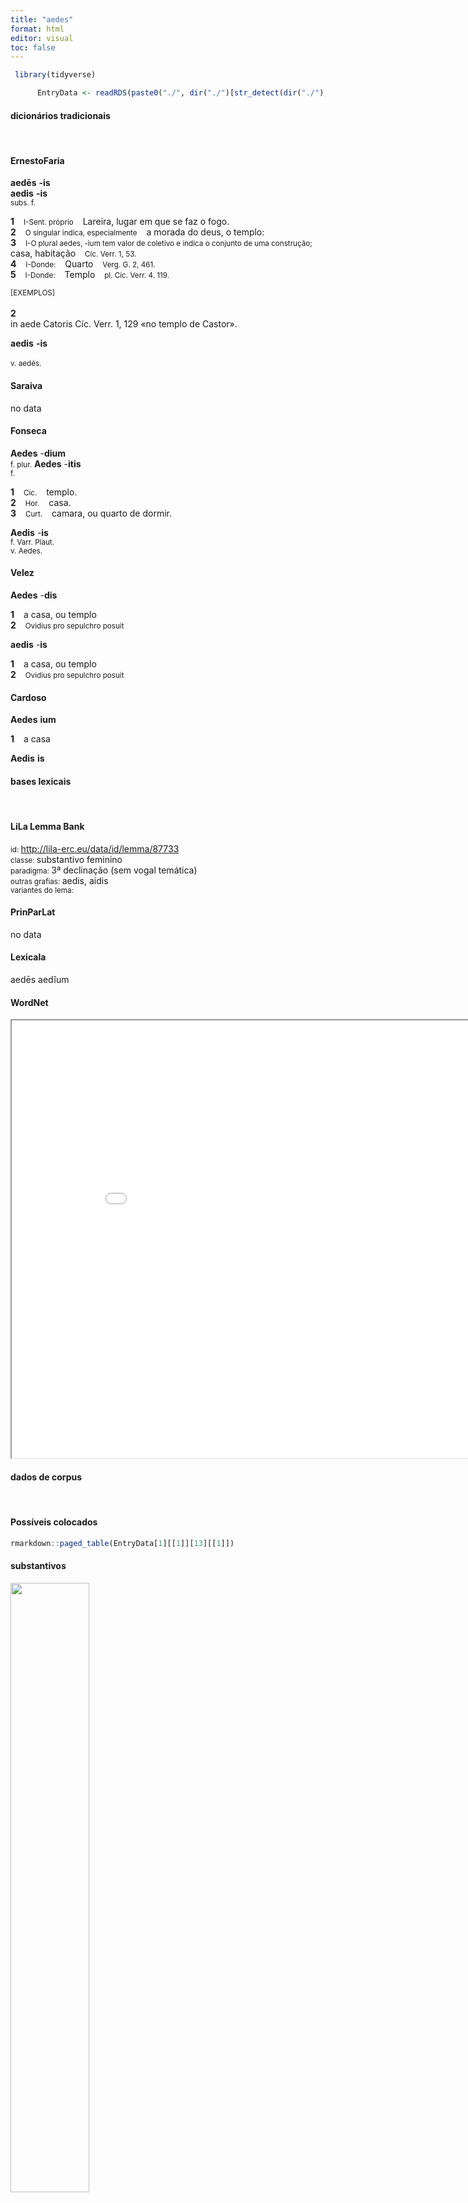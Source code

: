 ```yaml
---
title: "aedes"
format: html
editor: visual
toc: false
---
```



```r
 library(tidyverse) 

      EntryData <- readRDS(paste0("./", dir("./")[str_detect(dir("./"), "_xx97-101-100-101-115xx_.rds")]))

```


#### dicionários tradicionais

&emsp;




::: panel-tabset

#### ErnestoFaria

<b>aedēs</b> <b>-is</b> <br> <b>aedis</b> <b>-is</b> <br> <small>subs. f.</small> <br> <small></small>   <p> <b>1</b> &ensp; <small>I-Sent. próprio</small> &ensp; Lareira, lugar em que se faz o fogo. &ensp; <small></small> <br> <b>2</b> &ensp; <small>O singular indica, especialmente</small> &ensp; a morada do deus, o templo: &ensp; <small></small> <br> <b>3</b> &ensp; <small>I-O plural aedes, -ìum tem valor de coletivo e indica o conjunto de uma construção;</small> &ensp; casa, habitação &ensp; <small>Cíc. Verr. 1, 53.</small> <br> <b>4</b> &ensp; <small>I-Donde:</small> &ensp; Quarto &ensp; <small>Verg. G. 2, 461.</small> <br> <b>5</b> &ensp; <small>I-Donde:</small> &ensp; Templo &ensp; <small>pl. Cíc. Verr. 4. 119.</small> </p>   <p><small>[EXEMPLOS]</small><br> <br><b>2</b><br>in aede Catoris Cíc. Verr. 1, 129 «no templo de Castor». </p> 
 <b>aedis</b> <b>-is</b> <br> <small></small> <br> <small>v. aedés.</small>




#### Saraiva

no data




#### Fonseca

<b>Aedes</b> -<b>dium</b> <br> <small>f. plur.</small> 
 <b>Aedes</b> -<b>itis</b> <br> <small>f.</small>   <p> <b>1</b> &ensp; <small>Cic.</small> &ensp; templo. <br> <b>2</b> &ensp; <small>Hor.</small> &ensp; casa. <br> <b>3</b> &ensp; <small>Curt.</small> &ensp; camara, ou quarto de dormir. </p> 
 <b>Aedis</b> -<b>is</b> <br> <small>f. Varr. Plaut.</small> <br> <small>v. Aedes.</small>




#### Velez

<b>Aedes</b> -<b>dis</b>   <p> <b>1</b> &ensp; a casa, ou templo <br> <b>2</b> &ensp; <small>Ovidius pro sepulchro posuit</small> </p> 
 <b>aedis</b> -<b>is</b>   <p> <b>1</b> &ensp; a casa, ou templo <br> <b>2</b> &ensp; <small>Ovidius pro sepulchro posuit</small> </p>




#### Cardoso

<b>Aedes</b> <b>ium</b>   <p> <b>1</b> &ensp; a casa </p> 
 <b>Aedis</b> <b>is</b>


:::



#### bases lexicais

&emsp;






::: panel-tabset

#### LiLa Lemma Bank

<small> id: </small> <a href=' http://lila-erc.eu/data/id/lemma/87733 ' target="_blank"> http://lila-erc.eu/data/id/lemma/87733 </a> <br>
<small> classe: </small> substantivo feminino   <br>
<small> paradigma: </small> 3ª declinação (sem vogal temática) <br>
<small> outras grafias: </small> aedis, aidis <br>
<small> variantes do lema: </small>  <br>





#### PrinParLat

no data




#### Lexicala

aedēs 
 aedĭum




#### WordNet

<iframe width='900' height='700' src='Media/Tree__xx97-101-100-101-115xx__sem_type_lexemes_pt.html'>

</iframe>


:::



#### dados de corpus

&emsp;




::: panel-tabset

#### Possíveis colocados

```r

rmarkdown::paged_table(EntryData[1][[1]][13][[1]])

```


#### substantivos

![](./Media/wordcloud__xx97-101-100-101-115xx__BY_collocate_scoreSUBST.webp){width=50% fig-alt='This chart plots collocate by scoreSUBST, for the headword aedes here are all the values plotted: collocate: sacer; scoreSUBST: 0. collocate: in; scoreSUBST: 0. collocate: ad; scoreSUBST: 0'}




#### adjetivos

![](./Media/wordcloud__xx97-101-100-101-115xx__BY_collocate_scoreADJ.webp){width=50% fig-alt='This chart plots collocate by scoreADJ, for the headword aedes here are all the values plotted: collocate: sacer; scoreADJ: 3. collocate: in; scoreADJ: 0. collocate: ad; scoreADJ: 0'}




#### verbos

![](./Media/wordcloud__xx97-101-100-101-115xx__BY_collocate_scoreVERBO.webp){width=50% fig-alt='This chart plots collocate by scoreVERBO, for the headword aedes here are all the values plotted: collocate: sacer; scoreVERBO: 0. collocate: in; scoreVERBO: 0. collocate: ad; scoreVERBO: 0'}




#### advérbios

![](./Media/wordcloud__xx97-101-100-101-115xx__BY_collocate_scoreADV.webp){width=50% fig-alt='This chart plots collocate by scoreADV, for the headword aedes here are all the values plotted: collocate: sacer; scoreADV: 0. collocate: in; scoreADV: 0. collocate: ad; scoreADV: 0'}




#### preposições e conjunções

![](./Media/wordcloud__xx97-101-100-101-115xx__BY_collocate_scoreFUNC.webp){width=50% fig-alt='This chart plots collocate by scoreFUNC, for the headword aedes here are all the values plotted: collocate: sacer; scoreFUNC: 0. collocate: in; scoreFUNC: 20. collocate: ad; scoreFUNC: 20'}


:::



::: panel-tabset

#### ExemplosTraduzidos

<p> ipsum cupivit sed ille se in interiora <b>aedium</b> Sullae <br> <small> Cic.Att.4.3.3 <br> quis a ele também, mas ele † se refugiou no interior da casa de Sula †. <small> [JDD, de outra edição] </small> </small> </p>
; <p> Romam quae adportata sunt ad <b>aedem</b> Honoris et Uirtutis itemque aliis in locis uidemus <br> <small> Cic.Ver.2.4.121.3 <br> Os objetos que foram trazidos para Roma vemos junto ao templo da Honra e da Virtude e igualmente em outros locais. <small> [JDD] </small> </small> </p>
; <p> itaque ab iis qui principes in ea ciuitate erant praecipitur et negotium datur quaestoribus et aedilibus ut noctu uigilias agerent ad <b>aedis</b> sacras <br> <small> Cic.Ver.2.4.93.10 <br> E assim, por parte daqueles que eram os mais importantes dessa cidade, se toma precaução e é dada aos questores e edis a incumbência de que à noite pusessem sentinelas junto aos templos sagrados. <small> [JDD] </small> </small> </p>





#### Frequência por autor

![](./Media/barchart__xx97-101-100-101-115xx__lemma_BY_author_Frequencies.webp){width=50% fig-alt='This charts plots the frequency of lemma by author_Frequencies. The Sallustius subcorpus registers the highest normalized frequency, with the value of 2.78 and an absolute frequency of 3. The Cicero subcorpus follows, with a normalized frequency of 1.93 and an absolute frequency of 31. the subcorpus with the least normalized frequency is Caesar with the normalized value of 0 and an absolute freqeuncy of 0. here are all the values: subcorpus: Caesar ; normalized frequency: 0 ; absolute frequency: 0. subcorpus: Cicero ; normalized frequency: 31 ; absolute frequency: 1.93117540056316. subcorpus: Horatius ; normalized frequency: 2 ; absolute frequency: 1.77604120415594. subcorpus: Ovidius ; normalized frequency: 0 ; absolute frequency: 0. subcorpus: Phaedrus ; normalized frequency: 1 ; absolute frequency: 1.5181417944436. subcorpus: Sallustius ; normalized frequency: 3 ; absolute frequency: 2.78267322140803. subcorpus: Seneca ; normalized frequency: 1 ; absolute frequency: 0.186633321513223. subcorpus: Suetonius ; normalized frequency: 0 ; absolute frequency: 0. subcorpus: Tacitus ; normalized frequency: 0 ; absolute frequency: 0. subcorpus: Vergilius ; normalized frequency: 0 ; absolute frequency: 0. subcorpus: Hieronymus ; normalized frequency: 0 ; absolute frequency: 0'}




#### Frequência por gênero

![](./Media/barchart__xx97-101-100-101-115xx__lemma_BY_genre_Frequencies.webp){width=50% fig-alt='This charts plots the frequency of lemma by genre_Frequencies. The Prosa.oratória subcorpus registers the highest normalized frequency, with the value of 2.5 and an absolute frequency of 26. The Prosa.epistolográfica subcorpus follows, with a normalized frequency of 1.32 and an absolute frequency of 5. the subcorpus with the least normalized frequency is Poesia.trágica with the normalized value of 0 and an absolute freqeuncy of 0. here are all the values: subcorpus: Prosa.histórica ; normalized frequency: 3 ; absolute frequency: 0.730300153363032. subcorpus: Prosa.filosófica ; normalized frequency: 1 ; absolute frequency: 0.164741931763892. subcorpus: Prosa.oratória ; normalized frequency: 26 ; absolute frequency: 2.49632751817038. subcorpus: Prosa.epistolográfica ; normalized frequency: 5 ; absolute frequency: 1.32488937173746. subcorpus: Poesia.lírica ; normalized frequency: 2 ; absolute frequency: 1.68251030537562. subcorpus: Poesia.didática ; normalized frequency: 1 ; absolute frequency: 0.848248367121893. subcorpus: Poesia.trágica ; normalized frequency: 0 ; absolute frequency: 0. subcorpus: Poesia.épica ; normalized frequency: 0 ; absolute frequency: 0. subcorpus: Prosa.ficcional ; normalized frequency: 0 ; absolute frequency: 0'}




#### Frequência por século

![](./Media/barchart__xx97-101-100-101-115xx__lemma_BY_period_Frequencies.webp){width=50% fig-alt='This charts plots the frequency of lemma by period_Frequencies. The I.a.C. subcorpus registers the highest normalized frequency, with the value of 1.68 and an absolute frequency of 36. The I.a.C. subcorpus follows, with a normalized frequency of 1.68 and an absolute frequency of 36. the subcorpus with the least normalized frequency is II.d.C. with the normalized value of 0 and an absolute freqeuncy of 0. here are all the values: subcorpus: I.a.C. ; normalized frequency: 36 ; absolute frequency: 1.67558761926926. subcorpus: I.d.C. ; normalized frequency: 2 ; absolute frequency: 0.305950741930549. subcorpus: II.d.C. ; normalized frequency: 0 ; absolute frequency: 0. subcorpus: IV.d.C. ; normalized frequency: 0 ; absolute frequency: 0'}


:::

